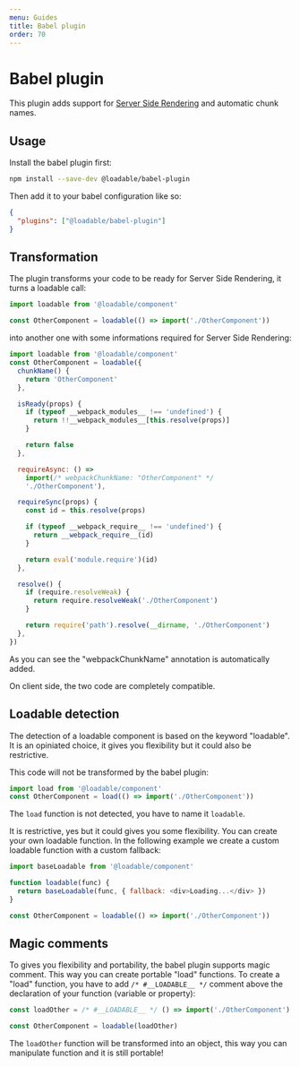 ```yaml
---
menu: Guides
title: Babel plugin
order: 70
---
```


# Babel plugin

This plugin adds support for [Server Side Rendering](/docs/server-side-rendering) and automatic chunk names.

## Usage

Install the babel plugin first:

```bash
npm install --save-dev @loadable/babel-plugin
```

Then add it to your babel configuration like so:

```json
{
  "plugins": ["@loadable/babel-plugin"]
}
```

## Transformation

The plugin transforms your code to be ready for Server Side Rendering, it turns a loadable call:

```js
import loadable from '@loadable/component'

const OtherComponent = loadable(() => import('./OtherComponent'))
```

into another one with some informations required for Server Side Rendering:

```js
import loadable from '@loadable/component'
const OtherComponent = loadable({
  chunkName() {
    return 'OtherComponent'
  },

  isReady(props) {
    if (typeof __webpack_modules__ !== 'undefined') {
      return !!__webpack_modules__[this.resolve(props)]
    }

    return false
  },

  requireAsync: () =>
    import(/* webpackChunkName: "OtherComponent" */
    './OtherComponent'),

  requireSync(props) {
    const id = this.resolve(props)

    if (typeof __webpack_require__ !== 'undefined') {
      return __webpack_require__(id)
    }

    return eval('module.require')(id)
  },

  resolve() {
    if (require.resolveWeak) {
      return require.resolveWeak('./OtherComponent')
    }

    return require('path').resolve(__dirname, './OtherComponent')
  },
})
```

As you can see the "webpackChunkName" annotation is automatically added.

On client side, the two code are completely compatible.

## Loadable detection

The detection of a loadable component is based on the keyword "loadable". It is an opiniated choice, it gives you flexibility but it could also be restrictive.

This code will not be transformed by the babel plugin:

```js
import load from '@loadable/component'
const OtherComponent = load(() => import('./OtherComponent'))
```

The `load` function is not detected, you have to name it `loadable`.

It is restrictive, yes but it could gives you some flexibility. You can create your own loadable function. In the following example we create a custom loadable function with a custom fallback:

```js
import baseLoadable from '@loadable/component'

function loadable(func) {
  return baseLoadable(func, { fallback: <div>Loading...</div> })
}

const OtherComponent = loadable(() => import('./OtherComponent'))
```

## Magic comments

To gives you flexibility and portability, the babel plugin supports magic comment. This way you can create portable "load" functions. To create a "load" function, you have to add `/* #__LOADABLE__ */` comment above the declaration of your function (variable or property):

```js
const loadOther = /* #__LOADABLE__ */ () => import('./OtherComponent')

const OtherComponent = loadable(loadOther)
```

The `loadOther` function will be transformed into an object, this way you can manipulate function and it is still portable!
